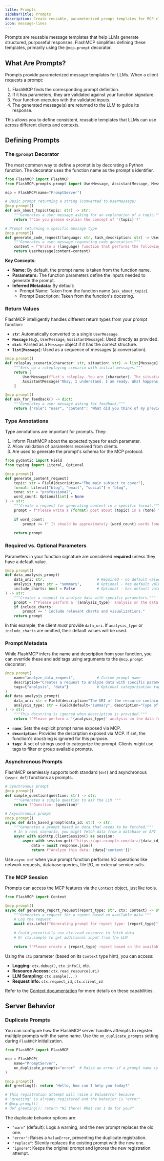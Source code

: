 ```yaml
---
title: Prompts
sidebarTitle: Prompts
description: Create reusable, parameterized prompt templates for MCP clients.
icon: message-lines
---
```



Prompts are reusable message templates that help LLMs generate structured, purposeful responses. FlashMCP simplifies defining these templates, primarily using the `@mcp.prompt` decorator.

## What Are Prompts?

Prompts provide parameterized message templates for LLMs. When a client requests a prompt:

1.  FlashMCP finds the corresponding prompt definition.
2.  If it has parameters, they are validated against your function signature.
3.  Your function executes with the validated inputs.
4.  The generated message(s) are returned to the LLM to guide its response.

This allows you to define consistent, reusable templates that LLMs can use across different clients and contexts.

## Defining Prompts

### The `@prompt` Decorator

The most common way to define a prompt is by decorating a Python function. The decorator uses the function name as the prompt's identifier.

```python
from FlashMCP import FlashMCP
from FlashMCP.prompts.prompt import UserMessage, AssistantMessage, Message

mcp = FlashMCP(name="PromptServer")

# Basic prompt returning a string (converted to UserMessage)
@mcp.prompt()
def ask_about_topic(topic: str) -> str:
    """Generates a user message asking for an explanation of a topic."""
    return f"Can you please explain the concept of '{topic}'?"

# Prompt returning a specific message type
@mcp.prompt()
def generate_code_request(language: str, task_description: str) -> UserMessage:
    """Generates a user message requesting code generation."""
    content = f"Write a {language} function that performs the following task: {task_description}"
    return UserMessage(content=content)
```

**Key Concepts:**

*   **Name:** By default, the prompt name is taken from the function name.
*   **Parameters:** The function parameters define the inputs needed to generate the prompt.
*   **Inferred Metadata:** By default:
    *   Prompt Name: Taken from the function name (`ask_about_topic`).
    *   Prompt Description: Taken from the function's docstring.

### Return Values

FlashMCP intelligently handles different return types from your prompt function:

-   **`str`**: Automatically converted to a single `UserMessage`.
-   **`Message`** (e.g., `UserMessage`, `AssistantMessage`): Used directly as provided.
-   **`dict`**: Parsed as a `Message` object if it has the correct structure.
-   **`list[Message]`**: Used as a sequence of messages (a conversation).

```python
@mcp.prompt()
def roleplay_scenario(character: str, situation: str) -> list[Message]:
    """Sets up a roleplaying scenario with initial messages."""
    return [
        UserMessage(f"Let's roleplay. You are {character}. The situation is: {situation}"),
        AssistantMessage("Okay, I understand. I am ready. What happens next?")
    ]

@mcp.prompt()
def ask_for_feedback() -> dict:
    """Generates a user message asking for feedback."""
    return {"role": "user", "content": "What did you think of my previous response?"}
```

### Type Annotations

Type annotations are important for prompts. They:
1.  Inform FlashMCP about the expected types for each parameter.
2.  Allow validation of parameters received from clients.
3.  Are used to generate the prompt's schema for the MCP protocol.

```python
from pydantic import Field
from typing import Literal, Optional

@mcp.prompt()
def generate_content_request(
    topic: str = Field(description="The main subject to cover"),
    format: Literal["blog", "email", "social"] = "blog",
    tone: str = "professional",
    word_count: Optional[int] = None
) -> str:
    """Create a request for generating content in a specific format."""
    prompt = f"Please write a {format} post about {topic} in a {tone} tone."
    
    if word_count:
        prompt += f" It should be approximately {word_count} words long."
        
    return prompt
```

### Required vs. Optional Parameters

Parameters in your function signature are considered **required** unless they have a default value.

```python
@mcp.prompt()
def data_analysis_prompt(
    data_uri: str,                        # Required - no default value
    analysis_type: str = "summary",       # Optional - has default value
    include_charts: bool = False          # Optional - has default value
) -> str:
    """Creates a request to analyze data with specific parameters."""
    prompt = f"Please perform a '{analysis_type}' analysis on the data found at {data_uri}."
    if include_charts:
        prompt += " Include relevant charts and visualizations."
    return prompt
```

In this example, the client *must* provide `data_uri`. If `analysis_type` or `include_charts` are omitted, their default values will be used.

### Prompt Metadata

While FlashMCP infers the name and description from your function, you can override these and add tags using arguments to the `@mcp.prompt` decorator:

```python
@mcp.prompt(
    name="analyze_data_request",          # Custom prompt name
    description="Creates a request to analyze data with specific parameters",  # Custom description
    tags={"analysis", "data"}             # Optional categorization tags
)
def data_analysis_prompt(
    data_uri: str = Field(description="The URI of the resource containing the data."),
    analysis_type: str = Field(default="summary", description="Type of analysis.")
) -> str:
    """This docstring is ignored when description is provided."""
    return f"Please perform a '{analysis_type}' analysis on the data found at {data_uri}."
```

- **`name`**: Sets the explicit prompt name exposed via MCP.
- **`description`**: Provides the description exposed via MCP. If set, the function's docstring is ignored for this purpose.
- **`tags`**: A set of strings used to categorize the prompt. Clients *might* use tags to filter or group available prompts.

### Asynchronous Prompts

FlashMCP seamlessly supports both standard (`def`) and asynchronous (`async def`) functions as prompts.

```python
# Synchronous prompt
@mcp.prompt()
def simple_question(question: str) -> str:
    """Generates a simple question to ask the LLM."""
    return f"Question: {question}"

# Asynchronous prompt
@mcp.prompt()
async def data_based_prompt(data_id: str) -> str:
    """Generates a prompt based on data that needs to be fetched."""
    # In a real scenario, you might fetch data from a database or API
    async with aiohttp.ClientSession() as session:
        async with session.get(f"https://api.example.com/data/{data_id}") as response:
            data = await response.json()
            return f"Analyze this data: {data['content']}"
```

Use `async def` when your prompt function performs I/O operations like network requests, database queries, file I/O, or external service calls.

### The MCP Session

Prompts can access the MCP features via the `Context` object, just like tools.

```python
from FlashMCP import Context

@mcp.prompt()
async def generate_report_request(report_type: str, ctx: Context) -> str:
    """Generates a request for a report based on available data."""
    # Log the request
    await ctx.info(f"Generating prompt for report type: {report_type}")
    
    # Could potentially use ctx.read_resource to fetch data
    # Or ctx.sample to get additional input from the LLM
    
    return f"Please create a {report_type} report based on the available data."
```

Using the `ctx` parameter (based on its `Context` type hint), you can access:

-   **Logging:** `ctx.debug()`, `ctx.info()`, etc.
-   **Resource Access:** `ctx.read_resource(uri)`
-   **LLM Sampling:** `ctx.sample(...)`
-   **Request Info:** `ctx.request_id`, `ctx.client_id`

Refer to the [Context documentation](/servers/context) for more details on these capabilities.

## Server Behavior

### Duplicate Prompts

<VersionBadge version="2.1.0" />

You can configure how the FlashMCP server handles attempts to register multiple prompts with the same name. Use the `on_duplicate_prompts` setting during `FlashMCP` initialization.

```python
from FlashMCP import FlashMCP

mcp = FlashMCP(
    name="PromptServer",
    on_duplicate_prompts="error"  # Raise an error if a prompt name is duplicated
)

@mcp.prompt()
def greeting(): return "Hello, how can I help you today?"

# This registration attempt will raise a ValueError because
# "greeting" is already registered and the behavior is "error".
# @mcp.prompt()
# def greeting(): return "Hi there! What can I do for you?"
```

The duplicate behavior options are:

-   `"warn"` (default): Logs a warning, and the new prompt replaces the old one.
-   `"error"`: Raises a `ValueError`, preventing the duplicate registration.
-   `"replace"`: Silently replaces the existing prompt with the new one.
-   `"ignore"`: Keeps the original prompt and ignores the new registration attempt. 